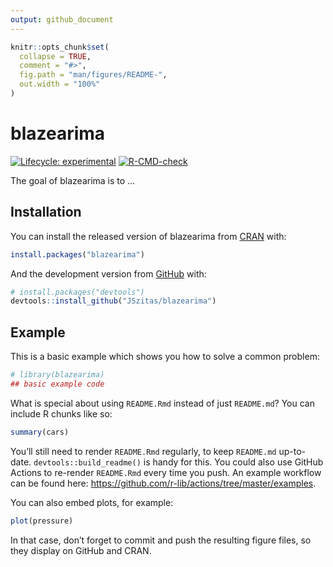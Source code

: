 ```yaml
---
output: github_document
---
```


<!-- README.md is generated from README.Rmd. Please edit that file -->

```r
knitr::opts_chunk$set(
  collapse = TRUE,
  comment = "#>",
  fig.path = "man/figures/README-",
  out.width = "100%"
)
```

# blazearima

<!-- badges: start -->
[![Lifecycle: experimental](https://img.shields.io/badge/lifecycle-experimental-orange.svg)](https://lifecycle.r-lib.org/articles/stages.html#experimental)
[![R-CMD-check](https://github.com/JSzitas/fasttbats/workflows/R-CMD-check/badge.svg)](https://github.com/JSzitas/fasttbats/actions)
<!-- badges: end -->

The goal of blazearima is to ...

## Installation

You can install the released version of blazearima from [CRAN](https://CRAN.R-project.org) with:

``` r
install.packages("blazearima")
```

And the development version from [GitHub](https://github.com/) with:

``` r
# install.packages("devtools")
devtools::install_github("JSzitas/blazearima")
```
## Example

This is a basic example which shows you how to solve a common problem:

```r
# library(blazearima)
## basic example code
```

What is special about using `README.Rmd` instead of just `README.md`? You can include R chunks like so:

```r
summary(cars)
```

You'll still need to render `README.Rmd` regularly, to keep `README.md` up-to-date. `devtools::build_readme()` is handy for this. You could also use GitHub Actions to re-render `README.Rmd` every time you push. An example workflow can be found here: <https://github.com/r-lib/actions/tree/master/examples>.

You can also embed plots, for example:

```r
plot(pressure)
```

In that case, don't forget to commit and push the resulting figure files, so they display on GitHub and CRAN.
